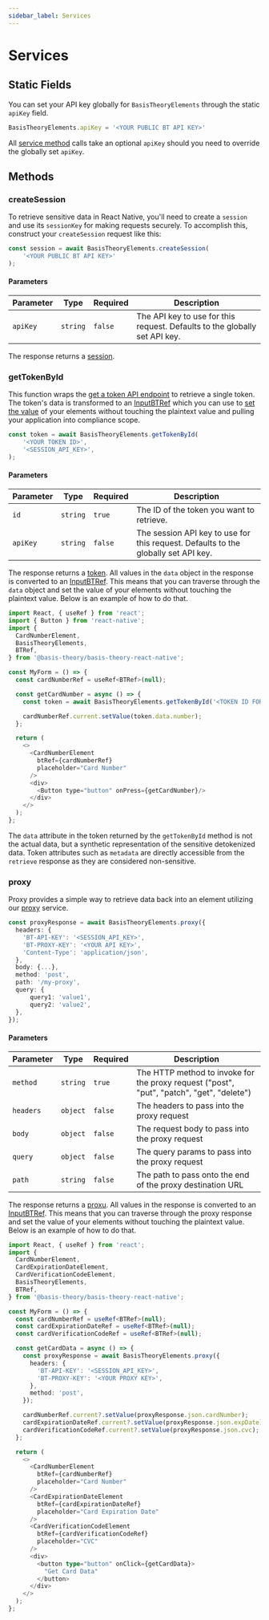 ```yaml
---
sidebar_label: Services
---
```



# Services

## Static Fields

You can set your API key globally for `BasisTheoryElements` through the static `apiKey` field.

```javascript showLineNumbers
BasisTheoryElements.apiKey = '<YOUR PUBLIC BT API KEY>'
```

All [service method](#methods) calls take an optional `apiKey` should you need to override the globally set `apiKey`.

## Methods

### createSession

To retrieve sensitive data in React Native, you'll need to create a `session` and use its `sessionKey` for making requests securely.
To accomplish this, construct your `createSession` request like this:

```typescript showLineNumbers
const session = await BasisTheoryElements.createSession(
    '<YOUR PUBLIC BT API KEY>'
);
```

#### Parameters

| Parameter | Type     | Required | Description                                                                |
|-----------|----------|----------|----------------------------------------------------------------------------|
| `apiKey`  | `string` | `false`  | The API key to use for this request. Defaults to the globally set API key. |

The response returns a [session](/docs/api/applications/sessions#response).

### getTokenById

This function wraps the [get a token API endpoint](/docs/api/tokens/#get-a-token) to retrieve a single token. The token's data
is transformed to an [InputBTRef](/docs/sdks/mobile/react-native/#inputbtref) which you can use to [set the value](/docs/sdks/mobile/react-native#using-refs)
of your elements without touching the plaintext value and pulling your application into compliance scope.

```typescript showLineNumbers
const token = await BasisTheoryElements.getTokenById(
    '<YOUR TOKEN ID>',
    '<SESSION_API_KEY>',
);
```

#### Parameters

| Parameter | Type     | Required | Description                                                                        |
|-----------|----------|----------|------------------------------------------------------------------------------------|
| `id`      | `string` | `true`   | The ID of the token you want to retrieve.                                          |
| `apiKey`  | `string` | `false`  | The session API key to use for this request. Defaults to the globally set API key. |

The response returns a [token](/docs/api/tokens/#response-2). All values in the `data` object in the response is converted to an [InputBTRef](/docs/sdks/mobile/react-native/#inputbtref).
This means that you can traverse through the `data` object and set the value of your elements without touching the plaintext value.
Below is an example of how to do that.

```javascript showLineNumbers
import React, { useRef } from 'react';
import { Button } from 'react-native';
import {
  CardNumberElement,
  BasisTheoryElements,
  BTRef,
} from '@basis-theory/basis-theory-react-native';

const MyForm = () => {
  const cardNumberRef = useRef<BTRef>(null);

  const getCardNumber = async () => {
    const token = await BasisTheoryElements.getTokenById('<TOKEN ID FOR CUSTOMER>', '<SESSION_API_KEY>');

    cardNumberRef.current.setValue(token.data.number);
  };

  return (
    <>
      <CardNumberElement
        btRef={cardNumberRef}
        placeholder="Card Number"
      />
      <div>
        <Button type="button" onPress={getCardNumber}/>
      </div>
    </>
  );
};
```

<Alert type={Alerts.WARNING}>
  The <code>data</code> attribute in the token returned by the <code>getTokenById</code> method is not the actual data, but a synthetic representation of the sensitive detokenized data.
</Alert>

<Alert>
  Token attributes such as <code>metadata</code> are directly accessible from the <code>retrieve</code> response as they are considered non-sensitive.
</Alert>

### proxy

Proxy provides a simple way to retrieve data back into an element utilizing our [proxy](/docs/api/proxies) service.

```typescript showLineNumbers
const proxyResponse = await BasisTheoryElements.proxy({
  headers: {
    'BT-API-KEY': '<SESSION_API_KEY>',
    'BT-PROXY-KEY': '<YOUR API KEY>',
    'Content-Type': 'application/json',
  },
  body: {...},
  method: 'post',
  path: '/my-proxy',
  query: {
      query1: 'value1',
      query2: 'value2',
  },
});
```

#### Parameters

| Parameter                | Type      | Required | Description                                                                               |
|--------------------------|-----------|----------|-------------------------------------------------------------------------------------------|
| `method`                 | `string`  | `true`   | The HTTP method to invoke for the proxy request ("post", "put", "patch", "get", "delete") |
| `headers`                | `object`  | `false`  | The headers to pass into the proxy request                                                |
| `body`                   | `object`  | `false`  | The request body to pass into the proxy request                                           |
| `query`                  | `object`  | `false`  | The query params to pass into the proxy request                                           |
| `path`                   | `string`  | `false`  | The path to pass onto the end of the proxy destination URL                                |

The response returns a [proxu](/docs/api/proxies/pre-configured-proxies#response-6). All values in the response is converted to an [InputBTRef](/docs/sdks/mobile/react-native/#inputbtref).
This means that you can traverse through the proxy response and set the value of your elements without touching the plaintext value.
Below is an example of how to do that.

```typescript jsx showLineNumbers
import React, { useRef } from 'react';
import {
  CardNumberElement,
  CardExpirationDateElement,
  CardVerificationCodeElement,
  BasisTheoryElements,
  BTRef,
} from '@basis-theory/basis-theory-react-native';

const MyForm = () => {
  const cardNumberRef = useRef<BTRef>(null);
  const cardExpirationDateRef = useRef<BTRef>(null);
  const cardVerificationCodeRef = useRef<BTRef>(null);

  const getCardData = async () => {
    const proxyResponse = await BasisTheoryElements.proxy({
      headers: {
        'BT-API-KEY': '<SESSION_API_KEY>',
        'BT-PROXY-KEY': '<YOUR PROXY KEY>',
      },
      method: 'post',
    });

    cardNumberRef.current?.setValue(proxyResponse.json.cardNumber);
    cardExpirationDateRef.current?.setValue(proxyResponse.json.expDate);
    cardVerificationCodeRef.current?.setValue(proxyResponse.json.cvc);
  };

  return (
    <>
      <CardNumberElement
        btRef={cardNumberRef}
        placeholder="Card Number"
      />
      <CardExpirationDateElement
        btRef={cardExpirationDateRef}
        placeholder="Card Expiration Date"
      />
      <CardVerificationCodeElement
        btRef={cardVerificationCodeRef}
        placeholder="CVC"
      />
      <div>
        <button type="button" onClick={getCardData}>
          "Get Card Data"
        </button>
      </div>
    </>
  );
};
```
